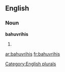 
==English==

===Noun===
'''bahuvrihis'''

# {{plural of|[[bahuvrihi]]}}

[[Category:English plurals]]

[[ar:bahuvrihis]]
[[fr:bahuvrihis]]